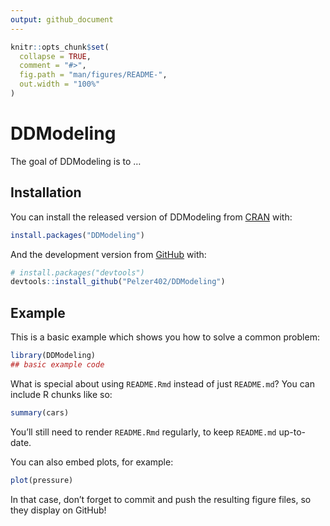 ```yaml
---
output: github_document
---
```


<!-- README.md is generated from README.Rmd. Please edit that file -->

```r
knitr::opts_chunk$set(
  collapse = TRUE,
  comment = "#>",
  fig.path = "man/figures/README-",
  out.width = "100%"
)
```

# DDModeling

<!-- badges: start -->
<!-- badges: end -->

The goal of DDModeling is to ...

## Installation

You can install the released version of DDModeling from [CRAN](https://CRAN.R-project.org) with:

``` r
install.packages("DDModeling")
```

And the development version from [GitHub](https://github.com/) with:

``` r
# install.packages("devtools")
devtools::install_github("Pelzer402/DDModeling")
```
## Example

This is a basic example which shows you how to solve a common problem:

```r
library(DDModeling)
## basic example code
```

What is special about using `README.Rmd` instead of just `README.md`? You can include R chunks like so:

```r
summary(cars)
```

You'll still need to render `README.Rmd` regularly, to keep `README.md` up-to-date.

You can also embed plots, for example:

```r
plot(pressure)
```

In that case, don't forget to commit and push the resulting figure files, so they display on GitHub!
